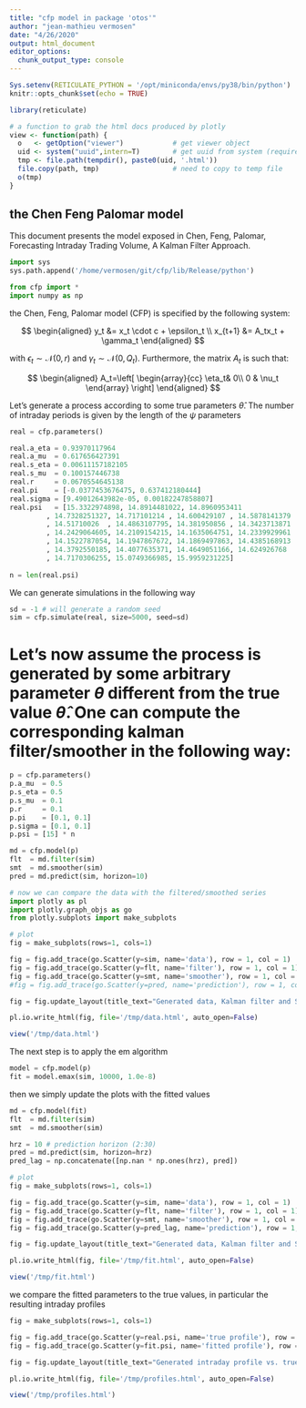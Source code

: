 ```yaml
---
title: "cfp model in package 'otos'"
author: "jean-mathieu vermosen"
date: "4/26/2020"
output: html_document
editor_options: 
  chunk_output_type: console
---
```


```r
Sys.setenv(RETICULATE_PYTHON = '/opt/miniconda/envs/py38/bin/python')
knitr::opts_chunk$set(echo = TRUE)

library(reticulate)

# a function to grab the html docs produced by plotly
view <- function(path) {
  o   <- getOption("viewer")            # get viewer object
  uid <- system("uuid",intern=T)        # get uuid from system (requires uuid tool)
  tmp <- file.path(tempdir(), paste0(uid, '.html'))
  file.copy(path, tmp)                  # need to copy to temp file
  o(tmp)
}

```

## the Chen Feng Palomar model 

This document presents the model exposed in Chen, Feng, Palomar, Forecasting Intraday Trading Volume, A Kalman Filter Approach.

```python
import sys
sys.path.append('/home/vermosen/git/cfp/lib/Release/python')

from cfp import *
import numpy as np
```

the Chen, Feng, Palomar model (CFP) is specified by the following system:

$$
\begin{aligned}
y_t &= x_t \cdot c + \epsilon_t \\
x_{t+1} &= A_tx_t + \gamma_t
\end{aligned}
$$

with $\epsilon_t\sim \mathcal N(0, r)$ and $\gamma_t\sim\mathcal N(0, Q_t)$. Furthermore, the matrix $A_t$ is such that:

$$
\begin{aligned}
A_t=\left[
\begin{array}{cc}
\eta_t& 0\\
0 & \nu_t
\end{array}
\right]
\end{aligned}
$$

Let's generate a process according to some true parameters $\hat\theta$. The number of intraday periods is given by the length of the $\psi$ parameters

```python
real = cfp.parameters()

real.a_eta = 0.93970117964
real.a_mu  = 0.617656427391
real.s_eta = 0.00611157182105
real.s_mu  = 0.100157446738
real.r     = 0.0670554645138
real.pi    = [-0.0377453676475, 0.637412180444]
real.sigma = [9.49012643982e-05, 0.00182247858807]
real.psi   = [15.3322974898, 14.8914481022, 14.8960953411
         , 14.7328251327, 14.717101214 , 14.600429107 , 14.5878141379
         , 14.51710026  , 14.4863107795, 14.381950856 , 14.3423713871
         , 14.2429064605, 14.2109154215, 14.1635064751, 14.2339929961
         , 14.1522787054, 14.1947867672, 14.1869497863, 14.4385168913
         , 14.3792550185, 14.4077635371, 14.4649051166, 14.624926768
         , 14.7170306255, 15.0749366985, 15.9959231225]
         
n = len(real.psi)
```

We can generate simulations in the following way

```python
sd = -1 # will generate a random seed
sim = cfp.simulate(real, size=5000, seed=sd)
```

# Let's now assume the process is generated by some arbitrary parameter $\theta$ different from the true value $\hat\theta$. One can compute the corresponding kalman filter/smoother in the following way:

```python

p = cfp.parameters()
p.a_mu  = 0.5
p.s_eta = 0.5
p.s_mu  = 0.1
p.r     = 0.1
p.pi    = [0.1, 0.1]
p.sigma = [0.1, 0.1]
p.psi = [15] * n

md = cfp.model(p)
flt  = md.filter(sim)
smt  = md.smoother(sim)
pred = md.predict(sim, horizon=10)

# now we can compare the data with the filtered/smoothed series
import plotly as pl
import plotly.graph_objs as go
from plotly.subplots import make_subplots

# plot
fig = make_subplots(rows=1, cols=1)

fig = fig.add_trace(go.Scatter(y=sim, name='data'), row = 1, col = 1)
fig = fig.add_trace(go.Scatter(y=flt, name='filter'), row = 1, col = 1)
fig = fig.add_trace(go.Scatter(y=smt, name='smoother'), row = 1, col = 1)
#fig = fig.add_trace(go.Scatter(y=pred, name='prediction'), row = 1, col = 1)

fig = fig.update_layout(title_text="Generated data, Kalman filter and Smoother with startup parameter")

pl.io.write_html(fig, file='/tmp/data.html', auto_open=False)
```

```r
view('/tmp/data.html')
```

The next step is to apply the em algorithm

```python
model = cfp.model(p)
fit = model.emax(sim, 10000, 1.0e-8)
```

then we simply update the plots with the fitted values

```python
md = cfp.model(fit)
flt  = md.filter(sim)
smt  = md.smoother(sim)

hrz = 10 # prediction horizon (2:30)
pred = md.predict(sim, horizon=hrz)
pred_lag = np.concatenate([np.nan * np.ones(hrz), pred])

# plot
fig = make_subplots(rows=1, cols=1)

fig = fig.add_trace(go.Scatter(y=sim, name='data'), row = 1, col = 1)
fig = fig.add_trace(go.Scatter(y=flt, name='filter'), row = 1, col = 1)
fig = fig.add_trace(go.Scatter(y=smt, name='smoother'), row = 1, col = 1)
fig = fig.add_trace(go.Scatter(y=pred_lag, name='prediction'), row = 1, col = 1)

fig = fig.update_layout(title_text="Generated data, Kalman filter and Smoother with fitted parameters")

pl.io.write_html(fig, file='/tmp/fit.html', auto_open=False)
```

```r
view('/tmp/fit.html')
```

we compare the fitted parameters to the true values, in particular the resulting intraday profiles

```python
fig = make_subplots(rows=1, cols=1)

fig = fig.add_trace(go.Scatter(y=real.psi, name='true profile'), row = 1, col = 1)
fig = fig.add_trace(go.Scatter(y=fit.psi, name='fitted profile'), row = 1, col = 1)

fig = fig.update_layout(title_text="Generated intraday profile vs. true value")

pl.io.write_html(fig, file='/tmp/profiles.html', auto_open=False)
```

```r
view('/tmp/profiles.html')
```